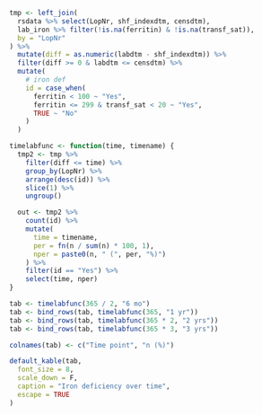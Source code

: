 ```r

tmp <- left_join(
  rsdata %>% select(LopNr, shf_indexdtm, censdtm),
  lab_iron %>% filter(!is.na(ferritin) & !is.na(transf_sat)),
  by = "LopNr"
) %>%
  mutate(diff = as.numeric(labdtm - shf_indexdtm)) %>%
  filter(diff >= 0 & labdtm <= censdtm) %>%
  mutate(
    # iron def
    id = case_when(
      ferritin < 100 ~ "Yes",
      ferritin <= 299 & transf_sat < 20 ~ "Yes",
      TRUE ~ "No"
    )
  )

timelabfunc <- function(time, timename) {
  tmp2 <- tmp %>%
    filter(diff <= time) %>%
    group_by(LopNr) %>%
    arrange(desc(id)) %>%
    slice(1) %>%
    ungroup()

  out <- tmp2 %>%
    count(id) %>%
    mutate(
      time = timename,
      per = fn(n / sum(n) * 100, 1),
      nper = paste0(n, " (", per, "%)")
    ) %>%
    filter(id == "Yes") %>%
    select(time, nper)
}

tab <- timelabfunc(365 / 2, "6 mo")
tab <- bind_rows(tab, timelabfunc(365, "1 yr"))
tab <- bind_rows(tab, timelabfunc(365 * 2, "2 yrs"))
tab <- bind_rows(tab, timelabfunc(365 * 3, "3 yrs"))

colnames(tab) <- c("Time point", "n (%)")

default_kable(tab,
  font_size = 8,
  scale_down = F,
  caption = "Iron deficiency over time",
  escape = TRUE
)
```
